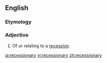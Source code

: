==English==

===Etymology===
{{suffix|en|recession|ary}}

===Adjective===
{{en-adj}}

# Of or relating to a [[recession]].

[[ja:recessionary]]
[[vi:recessionary]]
[[zh:recessionary]]
